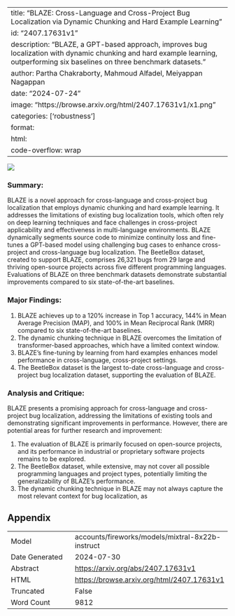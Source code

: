 
---
title: "BLAZE: Cross-Language and Cross-Project Bug Localization via Dynamic Chunking and Hard Example Learning"
id: "2407.17631v1"
description: "BLAZE, a GPT-based approach, improves bug localization with dynamic chunking and hard example learning, outperforming six baselines on three benchmark datasets."
author: Partha Chakraborty, Mahmoud Alfadel, Meiyappan Nagappan
date: "2024-07-24"
image: "https://browse.arxiv.org/html/2407.17631v1/x1.png"
categories: ['robustness']
format:
  html:
    code-overflow: wrap
---

![](https://browse.arxiv.org/html/2407.17631v1/x1.png)

### Summary:
BLAZE is a novel approach for cross-language and cross-project bug localization that employs dynamic chunking and hard example learning. It addresses the limitations of existing bug localization tools, which often rely on deep learning techniques and face challenges in cross-project applicability and effectiveness in multi-language environments. BLAZE dynamically segments source code to minimize continuity loss and fine-tunes a GPT-based model using challenging bug cases to enhance cross-project and cross-language bug localization. The BeetleBox dataset, created to support BLAZE, comprises 26,321 bugs from 29 large and thriving open-source projects across five different programming languages. Evaluations of BLAZE on three benchmark datasets demonstrate substantial improvements compared to six state-of-the-art baselines.

### Major Findings:
1. BLAZE achieves up to a 120% increase in Top 1 accuracy, 144% in Mean Average Precision (MAP), and 100% in Mean Reciprocal Rank (MRR) compared to six state-of-the-art baselines.
2. The dynamic chunking technique in BLAZE overcomes the limitation of transformer-based approaches, which have a limited context window.
3. BLAZE's fine-tuning by learning from hard examples enhances model performance in cross-language, cross-project settings.
4. The BeetleBox dataset is the largest to-date cross-language and cross-project bug localization dataset, supporting the evaluation of BLAZE.

### Analysis and Critique:
BLAZE presents a promising approach for cross-language and cross-project bug localization, addressing the limitations of existing tools and demonstrating significant improvements in performance. However, there are potential areas for further research and improvement:

1. The evaluation of BLAZE is primarily focused on open-source projects, and its performance in industrial or proprietary software projects remains to be explored.
2. The BeetleBox dataset, while extensive, may not cover all possible programming languages and project types, potentially limiting the generalizability of BLAZE's performance.
3. The dynamic chunking technique in BLAZE may not always capture the most relevant context for bug localization, as

## Appendix

|          |          |
|----------|----------|
| Model     | accounts/fireworks/models/mixtral-8x22b-instruct       |
| Date Generated     | 2024-07-30       |
| Abstract | [https://arxiv.org/abs/2407.17631v1](https://arxiv.org/abs/2407.17631v1)        |
| HTML     | [https://browse.arxiv.org/html/2407.17631v1](https://browse.arxiv.org/html/2407.17631v1)       |
| Truncated       | False       |
| Word Count       | 9812       |